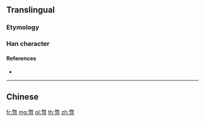 {{character info/new}}
{{also|騖}}
==Translingual==

===Etymology===
{{Han simp|騖|f=馬|t=马}}

===Han character===
{{Han char|rn=187|rad=马|as=09|sn=12|four=|canj=NKNVM}}

====References====
* {{Han ref|kx=1447.241|hdz=74568.050|uh=9A9B|ud=39579}}

----

==Chinese==
{{zh-see|騖}}

[[fr:骛]]
[[mg:骛]]
[[pl:骛]]
[[th:骛]]
[[zh:骛]]